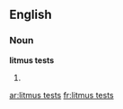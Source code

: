 ==English==

===Noun===
'''litmus tests'''

# {{plural of|[[litmus test]]}}

[[ar:litmus tests]]
[[fr:litmus tests]]